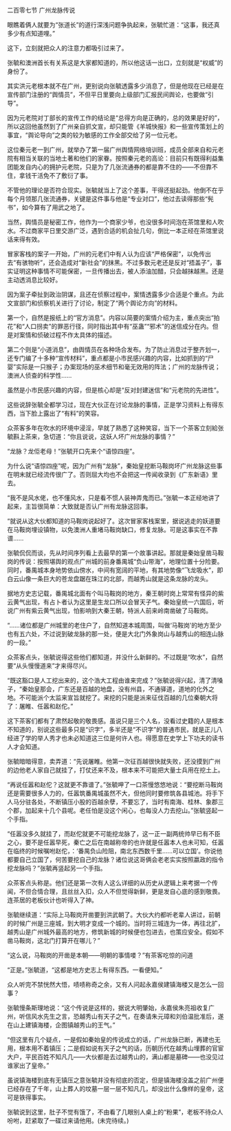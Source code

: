 

二百零七节 广州龙脉传说

眼瞧着俩人就要为“张道长”的道行深浅问题争执起来，张毓忙道：“这事，我还真多少有点知道哩。”

这下，立刻就把众人的注意力都吸引过来了。

张毓和澳洲首长有关系这是大家都知道的，所以他这话一出口，立刻就是“权威”的身份了。

其实洪元老根本就不在广州，更别说向张毓透露多少消息了，但是他现在已经是在宣传部门注册的“舆情员”，不但平日里要向上级部门汇报民间舆论，也要做“引导”。

因为元老院对丁部长的宣传工作的结论是“总得方向是正确的，总的效果是好的”，所以这回他虽然到了广州亲自抓文宣，却只能管《羊城快报》和一些宣传策划上的事宜，“舆论导向”之类的较为敏感的工作全部交给了另一位元老。

这位秦元老一到广州，就举办了第一届广州舆情网络培训班，成员全部来自和元老院有相当关联的当地土著和他们的家眷。按照秦元老的高论：目前只有既得利益集团能发自内心的拥护元老院，只是为了几张流通券的都是靠不住的――不但靠不住，拿钱干活免不了敷衍了事。

不管他的理论是否符合现实。张毓就当上了这个差事，干得还挺起劲。他倒不在乎每个月领那几张流通券，关键是这件事与他是“专业对口”，他过去读得那些“髡书”，如今算有了用武之地了。

当然，舆情员是秘密工作，他作为一个商家少爷，也没很多时间泡在茶馆里和人吹水。不过商家平日里交游广泛，遇到合适的机会扯几句，倒比一本正经在茶馆里说话来得有效。

冒家客栈的案子一开始，广州的元老们中有人认为应该“严格保密”，以免传出去“有骇物听”，还会造成对“新社会”的抹黑。不过多数元老还是反对“捂盖子”，事实证明这种事情不可能保密，一旦传播出去，被人添油加醋，只会越抹越黑。还是主动透消息比较好。

因为案子牵扯到政治阴谋，且还在侦察过程中，案情透露多少合适是个重点。为此文宣部门和侦察机关进行了讨论，制定了“两个舆论方向”的材料。

第一个，自然是报纸上的“官方消息”。内容以简要的案情介绍为主，重点突出“拍花”和“人口拐卖”的罪恶行径，同时指出其中有“巫蛊”“邪术”的迷信成分在内。但是对案情和侦破过程不作太具体的描述。

第二个则是“小道消息”，由舆情员在各种场合发布。为了防止消息过于整齐划一，还专门编了十多种“宣传材料”，重点都是小市民感兴趣的内容，比如抓到的“尸婴”实际是一只猴子；办案现场的巫术细节和毫无效用的阵法；广州的龙脉传说；澳洲人侦查的科学性……

虽然是小市民感兴趣的内容，但是核心却是“反对封建迷信”和“元老院的先进性”。

这些说辞张毓全都学习过，现在大伙正在讨论龙脉的事情，正是学习资料上有得东西，当下脸上露出了“有料”的笑容。

众茶客多年在吹水的环境中浸淫，早就了熟悉了这种笑容，当下一个茶客立刻給张毓斟上茶来，急切道：“你且说说，这妖人坏广州龙脉的事情？”

“龙脉？龙佢老母！”张毓开口先来个“语惊四座”。

为什么说“语惊四座”呢，因为广州有“龙脉”，秦始皇挖断马鞍岗坏广州龙脉这些事在明末就已经流传很广了。否则屈大均也不会把这一传闻收录到《广东新语》里去。

“我不是风水佬，也不懂风水，只是看不惯人装神弄鬼而已。”张毓一本正经地讲了起来，主旨很简单：大致就是否认广州有龙脉这回事。

“就说从这大伙都知道的马鞍岗说起好了。这次冒家客栈案里，据说逃走的妖道要在马鞍岗埋设镇物，以免澳洲人重堵马鞍岗缺口，修复龙脉。可是这事实在不靠谱……

张毓侃侃而谈，先从时间序列看上去最早的第一个故事讲起。那就是秦始皇凿马鞍岗的传说：按照堪舆的观点广州城的前身番禺城“负山带海”，地理位置十分险要。同时，番禺城本身地势依山傍水，中间有宽阔的平地，有其地势像“飞龙吸水”，即白云山像一条巨大的苍龙盘踞在珠江的北部，而越秀山就是这条龙脉的龙头。

据地方史志记载，番禺城北面有个叫马鞍岗的地方，秦王朝时岗上常常有怪异的紫云黄气出现，有占卜者认为这里是生龙口所以会冒天子气。秦始皇统一六国后，听说广州有紫云黄气出现，怕影响到大秦王朝，特派人前来岭南凿破了马鞍岗。

“……诸位都是广州城里的老住户了，自然知道本城周围，叫做‘马鞍岗’的地方至少也有五六处，不过说到破龙脉的那一处，便是大北门外象岗山与越秀山的相连山脉的一段。”

众茶客点头，张毓说得这些他们都知道，并没什么新鲜的。不过既是“吹水”，自然要“从头慢慢道来”才来得尽兴。

“既这豁口是人工挖出来的，这个浩大工程由谁来完成？”张毓说得兴起，清了清嗓子，“秦始皇那会，广东还是百越的地盘，没有州县，不通驿道，道地的化外之地。不可能派个太监来宣旨就挖了。来挖的只能是派来征伐百越的几位秦朝大将了：屠睢、任嚣和赵佗。”

这下茶客们都有了肃然起敬的敬畏感。虽说只是三个人名，没看过史籍的人是根本不知道的，别说这些最多只是“识字”，多半还是“不识字”的普通市民，就是正儿八经进了学的举人秀才也未必知道这三位是何许人也。得愿意在史学上下功夫的读书人才会知道。

张毓暗暗得意，卖弄道：“先说屠睢。他第一次征百越很快就失败，还没摸到广州的边他老人家自己就挂了，打仗还来不及，根本来不可能把大量士兵用在挖土上。

“再说任嚣和赵佗？这就更不靠谱了。”张毓呷了一口茶慢悠悠地说：“要挖断马鞍岗还是需要很多人力的，任嚣筑番禺城虽然不大，但他同时要修筑各县城池。将手下人马分驻各处，不断镇压小股的百越余孽，不要忘了，当时有南海、桂林、象郡三个郡，加起来十几个县呢。老任怕是没这个闲心，也每没人力去挖山。”张毓竖起一个手指。

“任嚣没多久就挂了，而赵佗就更不可能挖龙脉了，这一正一副两统帅早已有不臣之心，要不是任嚣早死，秦亡之后在南越称帝的也许就是任嚣本人也未可知，任嚣在临终的时候嘱咐赵佗，：‘番禺负山险阻，南北东西数千里……可以立国’。你说他都要自己立国了，何苦要挖自己的龙脉？诸位说这哥俩会老老实实按照嬴政的指令挖龙脉吗？”张毓再竖起另一个手指。

众茶客点头称是。他们还是第一次有人这么详细的从历史从逻辑上来考据一个传闻，不但合情合理，且丝丝入扣，众人不但觉得新鲜，更是发自心底的感到敬畏。连茶居的老板伙计也听得入了神。

张毓继续道：“实际上马鞍岗开凿要到洪武朝了。大伙大约都听老辈人讲过，前朝的时候广州是三座城，到大明才变成一个城的。当时将三城连为一体，再往北扩，越秀山是广州城外最高的地方，修筑新城的时候便也包进去，也策应安全。假如不凿马鞍岗，这北门打算开在哪儿？”

“这么说，马鞍岗的开凿是本朝――明朝的事情喽？”有茶客吃惊的问道

“正是。”张毓道，“这都是地方史志上有得东西。一看便知。”

众人听完不禁恍然大悟，啧啧称奇之余，又有人问起永嘉侯建镇海楼又是怎么一回事？

张毓慢条斯理地说：“这个传说是这样的，据说大明肇始，永嘉侯朱亮祖收复广州，听信风水先生之言，恐越秀山有天子之气，在奏请朱元璋和刘伯温批准后，遂在山上建镇海楼，企图镇越秀山的王气。”

“但这里有几个疑点，一是假如秦始皇的传说成立的话，广州龙脉已断，再建也无用，根本用不着镇压；二是假如说有天子之气的话，历朝历代在越秀山埋葬的官宦大户，平民百姓不知凡几――大伙都是去过越秀山的，满山都是墓碑――也没见过谁家出了皇帝。”

虽说镇海楼到底有无镇压之意张毓并没有彻底的否定，但是镇海楼没盖之前广州便已经存在了千年，山上葬人的坟墓一层一层不知凡几，却没出什么像样的皇帝，这可是铁得事实。

张毓说到这里，肚子不觉有饿了，不由看了几眼别人桌上的“粉果”，老板不待众人吩咐，赶紧取了一碟过来请他用。(未完待续。)

